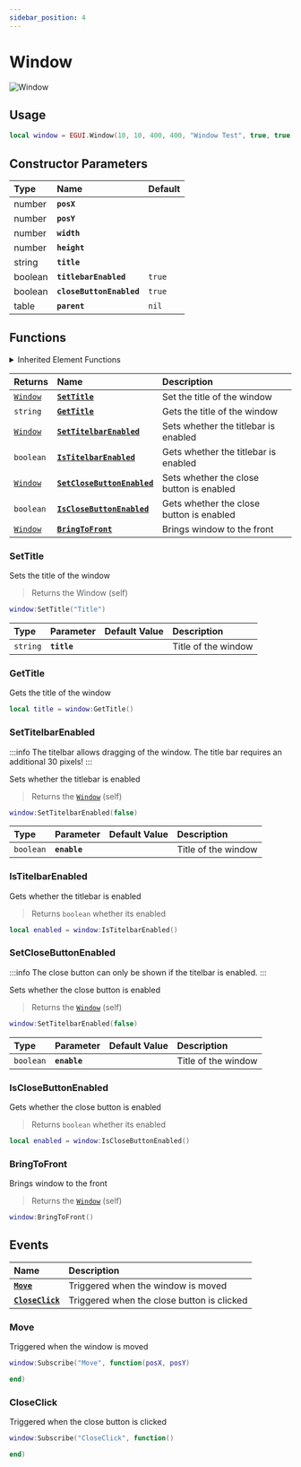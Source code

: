 ```yaml
---
sidebar_position: 4
---
```


# Window

![Window](/img/components/window.png)

## Usage

```lua title="Client/Index.lua"
local window = EGUI.Window(10, 10, 400, 400, "Window Test", true, true)
```

## Constructor Parameters

| **Type** | **Name** | **Default** |
| :--- | :--- | :--- |
| number | **`posX`** |  |
| number | **`posY`** |  |
| number | **`width`** |  |
| number | **`height`** |  |
| string | **`title`** |  |
| boolean | **`titlebarEnabled`** | `true` |
| boolean | **`closeButtonEnabled`** | `true` |
| table | **`parent`** | `nil` |

## Functions


<details><summary>Inherited Element Functions</summary><BaseElementFunctions /></details>

| **Returns** | **Name** | **Description** |
| :--- | :--- | :--- |
| [`Window`](window) | [**`SetTitle`**](window#settitle) | Set the title of the window |
| `string` | [**`GetTitle`**](window#gettitle) | Gets the title of the window |
| [`Window`](window) | [**`SetTitelbarEnabled`**](window#settitelbarenabled) | Sets whether the titlebar is enabled |
| `boolean` | [**`IsTitelbarEnabled`**](window#istitelbarenabled) | Gets whether the titlebar is enabled  |
| [`Window`](window) | [**`SetCloseButtonEnabled`**](window#setclosebuttonenabled) | Sets whether the close button is enabled |
| `boolean` | [**`IsCloseButtonEnabled`**](window#isclosebuttonenabled) | Gets whether the close button is enabled |
| [`Window`](window) | [**`BringToFront`**](window#bringtofront) | Brings window to the front |

### SetTitle

Sets the title of the window

> Returns the Window (self)

```lua
window:SetTitle("Title")
```

| Type | Parameter | Default Value | Description |
| :--- | :--- | :--- | :--- |
| `string` | **`title`** |  | Title of the window |

### GetTitle
 
Gets the title of the window

```lua
local title = window:GetTitle()
```

### SetTitelbarEnabled

:::info
The titelbar allows dragging of the window. The title bar requires an additional 30 pixels!
:::

Sets whether the titlebar is enabled

> Returns the [`Window`](window) (self)

```lua
window:SetTitelbarEnabled(false)
```

| Type | Parameter | Default Value | Description |
| :--- | :--- | :--- | :--- |
| `boolean` | **`enable`** |  | Title of the window |

### IsTitelbarEnabled

Gets whether the titlebar is enabled

> Returns `boolean` whether its enabled

```lua
local enabled = window:IsTitelbarEnabled()
```

### SetCloseButtonEnabled

:::info
The close button can only be shown if the titelbar is enabled.
:::

Sets whether the close button is enabled

> Returns the [`Window`](window) (self)

```lua
window:SetTitelbarEnabled(false)
```

| Type | Parameter | Default Value | Description |
| :--- | :--- | :--- | :--- |
| `boolean` | **`enable`** |  | Title of the window |

### IsCloseButtonEnabled

Gets whether the close button is enabled

> Returns `boolean` whether its enabled

```lua
local enabled = window:IsCloseButtonEnabled()
```

### BringToFront

Brings window to the front

> Returns the [`Window`](window) (self)

```lua
window:BringToFront()
```

## Events

| **Name** | **Description** |
| :--- | :--- |
| [**`Move`**](window#move) | Triggered when the window is moved |
| [**`CloseClick`**](window#closeclick) | Triggered when the close button is clicked |

### Move

Triggered when the window is moved

```lua
window:Subscribe("Move", function(posX, posY)

end)
```

### CloseClick

Triggered when the close button is clicked

```lua
window:Subscribe("CloseClick", function()

end)
```
